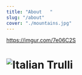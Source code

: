 ```yaml
---
title: "About   "
slug: "/about"
cover: "./mountains.jpg"
---
```


https://imgur.com/7e06C2S
# <img src="/Users/sambeebe/portfolio/content/pages/about/cutie3.0.png" alt="Italian Trulli">
